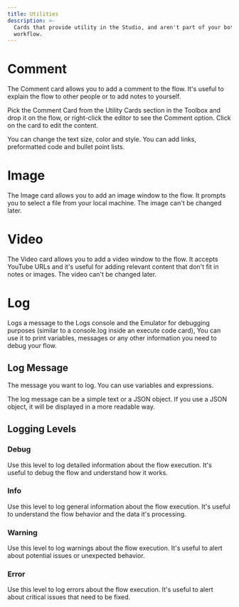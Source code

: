 ```yaml
---
title: Utilities
description: >-
  Cards that provide utility in the Studio, and aren't part of your bot's
  workflow.
---
```


# Comment

The Comment card allows you to add a comment to the flow. It's useful to explain the flow to other people or to add notes to yourself.

Pick the Comment Card from the Utility Cards section in the Toolbox and drop it on the flow, or right-click the editor to see the Comment option. Click on the card to edit the content.

You can change the text size, color and style. You can add links, preformatted code and bullet point lists.

# Image

The Image card allows you to add an image window to the flow. It prompts you to select a file from your local machine. The image can't be changed later.

# Video

The Video card allows you to add a video window to the flow. It accepts YouTube URLs and it's useful for adding relevant content that don't fit in notes or images. The video can't be changed later.

# Log

Logs a message to the Logs console and the Emulator for debugging purposes (similar to a console.log inside an execute code card), You can use it to print variables, messages or any other information you need to debug your flow.

## Log Message

The message you want to log. You can use variables and expressions.

The log message can be a simple text or a JSON object. If you use a JSON object, it will be displayed in a more readable way.

## Logging Levels

### Debug

Use this level to log detailed information about the flow execution. It's useful to debug the flow and understand how it works.

### Info

Use this level to log general information about the flow execution. It's useful to understand the flow behavior and the data it's processing.

### Warning

Use this level to log warnings about the flow execution. It's useful to alert about potential issues or unexpected behavior.

### Error

Use this level to log errors about the flow execution. It's useful to alert about critical issues that need to be fixed.
